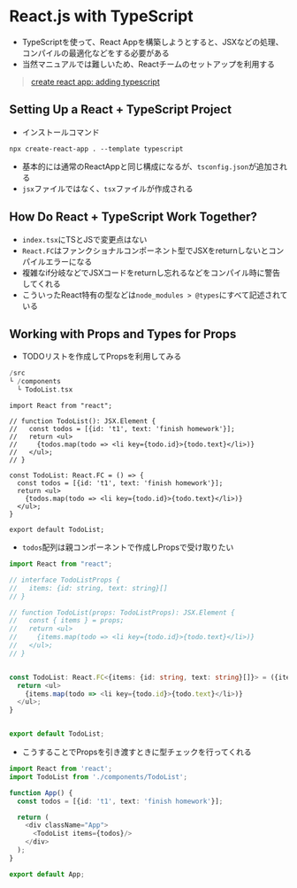 # React.js with TypeScript
- TypeScriptを使って、React Appを構築しようとすると、JSXなどの処理、コンパイルの最適化などをする必要がある
- 当然マニュアルでは難しいため、Reactチームのセットアップを利用する
> [create react app: adding typescript](https://create-react-app.dev/docs/adding-typescript/)

## Setting Up a React + TypeScript Project
- インストールコマンド
```shell filename="カレントディレクトリに作成"
npx create-react-app . --template typescript
```
- 基本的には通常のReactAppと同じ構成になるが、`tsconfig.json`が追加される
- `jsx`ファイルではなく、`tsx`ファイルが作成される

## How Do React + TypeScript Work Together?
- `index.tsx`にTSとJSで変更点はない
- `React.FC`はファンクショナルコンポーネント型でJSXをreturnしないとコンパイルエラーになる
- 複雑なif分岐などでJSXコードをreturnし忘れるなどをコンパイル時に警告してくれる
- こういったReact特有の型などは`node_modules > @types`にすべて記述されている


## Working with Props and Types for Props
- TODOリストを作成してPropsを利用してみる
```a filename="dir├"
/src 
└ /components
  └ TodoList.tsx
```

```tsx filename="TodoList.tsx"
import React from "react";

// function TodoList(): JSX.Element {
//   const todos = [{id: 't1', text: 'finish homework'}];
//   return <ul>
//     {todos.map(todo => <li key={todo.id}>{todo.text}</li>)}
//   </ul>;
// }

const TodoList: React.FC = () => {
  const todos = [{id: 't1', text: 'finish homework'}];
  return <ul>
    {todos.map(todo => <li key={todo.id}>{todo.text}</li>)}
  </ul>;
}

export default TodoList;
```

- `todos`配列は親コンポーネントで作成しPropsで受け取りたい
```ts
import React from "react";

// interface TodoListProps {
//   items: {id: string, text: string}[]
// }

// function TodoList(props: TodoListProps): JSX.Element {
//   const { items } = props;
//   return <ul>
//     {items.map(todo => <li key={todo.id}>{todo.text}</li>)}
//   </ul>;
// }


const TodoList: React.FC<{items: {id: string, text: string}[]}> = ({items}) => {
  return <ul>
    {items.map(todo => <li key={todo.id}>{todo.text}</li>)}
  </ul>;
}


export default TodoList;
```

- こうすることでPropsを引き渡すときに型チェックを行ってくれる
```ts filename="App.tsx"
import React from 'react';
import TodoList from './components/TodoList';

function App() {
  const todos = [{id: 't1', text: 'finish homework'}];

  return (
    <div className="App">
      <TodoList items={todos}/>
    </div>
  );
}

export default App;
```